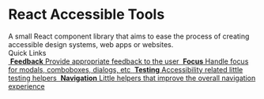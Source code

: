 
<Meta title="Start" />

<style>{`
  .subheading {
    font-weight: 900;
    font-size: 13px;
    color: white;
    letter-spacing: 6px;
    line-height: 24px;
    text-transform: uppercase;
    margin-bottom: 12px;
    margin-top: 40px;
  }

  .link-list {
    display: grid;
    grid-template-columns: 1fr;
    grid-template-rows: 1fr 1fr;
    row-gap: 10px;
  }

  @media (min-width: 620px) {
    .link-list {
      row-gap: 20px;
      column-gap: 20px;
      grid-template-columns: 1fr 1fr;
    }
  }

  @media all and (-ms-high-contrast:none) {
  .link-list {
      display: -ms-grid;
      -ms-grid-columns: 1fr 1fr;
      -ms-grid-rows: 1fr 1fr;
    }
  }

  .link-item {
    display: block;
    padding: 20px 30px 20px 15px;
    border: 1px solid #00000010;
    border-radius: 5px;
    transition: background 150ms ease-out, border 150ms ease-out, transform 150ms ease-out;
    color: rgba(255,255,255,0.75);
    display: flex;
    align-items: flex-start;
  }

  .link-item:hover, .link-item:focus {
    border-color: #35cecc;
	background-color: #35cecc;
	color: black;
    transform: translate3d(0, -3px, 0);
    box-shadow: rgba(0, 0, 0, 0.08) 0 3px 10px 0;
  }

  .link-item:hover img, .link-item:focus img {
	  filter: invert(1);
  }

  .link-item:active {
    transform: translate3d(0, 0, 0);
  }

  .link-item strong {
    font-weight: 700;
    display: block;
    margin-bottom: 2px;
  }

  .link-item img {
    height: 2rem;
    width: 2rem;
    margin-right: 16px;
    flex: none;
  }

  .link-item span {
    font-size: 14px;
    line-height: 20px;
  }
`}</style>

# React Accessible Tools

<Subtitle>
	A small React component library that aims to ease the process of creating accessible design
	systems, web apps or websites.
</Subtitle>

<div className="subheading">Quick Links</div>

<div className="link-list">
	<a className="link-item" href="?path=/docs/feedback-route-announcer--route-announcer">
		<img src={BullHorn} width={32} alt="" />
		<span>
			<strong>Feedback</strong>
			Provide appropriate feedback to the user
		</span>
	</a>
	<a className="link-item" href="?path=/docs/focus-focus-manager--focus-manager">
		<img src={Bullseye} width={32} alt="" />
		<span>
			<strong>Focus</strong>
			Handle focus for modals, comboboxes, dialogs, etc
		</span>
	</a>
	<a className="link-item" href="?path=/docs/testing-keyboard-only--keyboard-only">
		<img src={Keyboard} width={32} alt="" />
		<span>
			<strong>Testing</strong>
			Accessibility related little testing helpers
		</span>
	</a>
	<a className="link-item" href="?path=/docs/navigation-skip-links--skip-links">
		<img src={Link} width={32} alt="" />
		<span>
			<strong>Navigation</strong>
			Little helpers that improve the overall navigation experience
		</span>
	</a>
</div>
